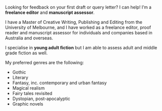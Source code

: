 Looking for feedback on your first draft or query&nbsp;letter? I can help! I’m a **freelance editor** and **manuscript assessor**.

I have a Master of Creative Writing, Publishing and Editing from the University of Melbourne, and I have worked as a freelance editor, proof reader and manuscript assessor for individuals and companies based in Australia and overseas.

I specialise in **young adult fiction** but I am able to assess adult and middle grade fiction as well.

My preferred genres are the following:

- Gothic
- Literary
- Fantasy, inc. contemporary and urban&nbsp;fantasy
- Magical realism
- Fairy tales revisited
- Dystopian, post-apocalyptic
- Graphic novels
